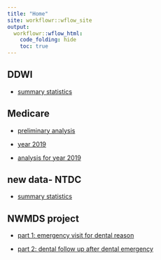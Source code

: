 ```yaml
---
title: "Home"
site: workflowr::wflow_site
output:
  workflowr::wflow_html:
    code_folding: hide
    toc: true
---
```



## DDWI 

* [summary statistics](ddwi_part1.html)



## Medicare 



* [preliminary analysis](part1.html)

* [year 2019](part2.html)

* [analysis for year 2019](part3.html)


## new data- NTDC 

* [summary statistics](NTDC.html)


## NWMDS project 


* [part 1:  emergency visit for dental reason](part1_emergency_visit.html)

* [part 2: dental follow up after dental emergency](part2_dental_follow_up.html)
